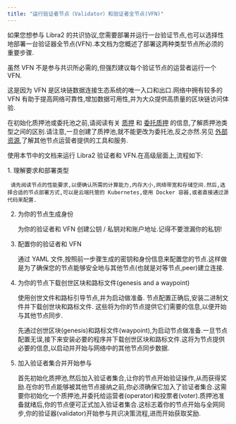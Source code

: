 ```yaml
---
title: "运行验证者节点（Validator）和验证者全节点(VFN)"
---
```



如果您想参与 Libra2 的共识协议,您需要部署并运行一台验证节点,也可以选择性地部署一台验证器全节点(VFN).本文档为您概述了部署这两种类型节点所必须的重要步骤.

<Aside type="note">
  虽然 VFN 不是参与共识所必需的,但强烈建议每个验证节点的运营者运行一个 VFN.

  这是因为 VFN 是区块链数据连接生态系统的唯一入口和出口.网络中拥有较多的 VFN 有助于提高网络可靠性,增加数据可用性,并为大众提供高质量的区块链访问体验.
</Aside>

在初始化质押池或委托池之前,请阅读有关 [质押](/zh/network/blockchain/staking) 和 [委托质押](/zh/network/blockchain/delegated-staking) 的信息,了解质押池类型之间的区别.请注意,一旦创建了质押池,就不能更改为委托池,反之亦然.另见 [外部资源](/zh/community/external-resources),了解其他节点运营者提供的工具和服务.

使用本节中的文档来运行 Libra2 验证者和 VFN.在高级层面上,流程如下:

<Steps>
  1. 理解要求和部署类型

     请先阅读节点的性能要求,以便确认所需的计算能力,内存大小,网络带宽和存储空间.然后,选择合适的节点部署方式,可以是云端托管的 Kubernetes,使用 Docker 容器,或者直接通过源代码来配置.

  2. 为你的节点生成身份

     为你的验证者和 VFN 创建公钥 / 私钥对和账户地址.记得不要泄漏你的私钥!

  3. 配置你的验证者和 VFN

     通过 YAML 文件,按照前一步骤生成的密钥和身份信息来配置您的节点.这样做是为了确保您的节点能够安全地与其他节点(也就是对等节点,peer)建立连接.

  4. 为你的节点下载创世区块和路标文件(genesis and a waypoint)

     使用创世文件和路标引导节点,并为启动做准备.
     节点配置正确后,安装二进制文件并下载创世块和路标文件.
     这些将为你的节点提供它们需要的信息,以便开始与其他节点同步.

     先通过创世区块(genesis)和路标文件(waypoint),为启动节点做准备.一旦节点配置无误,接下来安装必要的程序并下载创世区块和路标文件.这将为节点提供必要的信息,以启动并开始与网络中的其他节点同步数据.

  5. 加入验证者集合并开始参与

     首先初始化质押池,然后加入验证者集合,让你的节点开始验证操作,从而获得奖励.在你的节点能够被其他节点接纳之前,你必须确保它加入了验证者集合.这需要你初始化一个质押池,并委托给运营者(operator)和投票者(voter).质押池准备就绪后,你的节点便可正式加入验证者集合.这标志着你的节点开始与全网同步,你的验证器(validator)开始参与共识决策流程,进而开始获取奖励.
</Steps>
